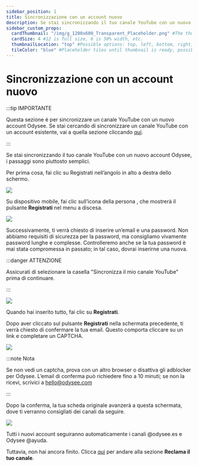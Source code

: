 ---
sidebar_position: 1
title: Sincronizzazione con un account nuovo
description: Se stai sincronizzando il tuo canale YouTube con un nuovo account Odysee, i passaggi sono piuttosto semplici.
sidebar_custom_props:
  cardThumbnail: "/img/g_1200x600_Transparent_Placeholder.png" #The thumbnail on the category card.
  cardSize: 4 #12 is full size, 6 is 50% width, etc.
  thumbnailLocation: "top" #Possible options: top, left, bottom, right, none
  tileColor: "blue" #Placeholder tiles until thumbnail is ready, possible options: blue, cream, darkpurple, lightpurple, mauve, orange, pink, none
---

# Sincronizzazione con un account nuovo

:::tip IMPORTANTE

Questa sezione è per sincronizzare un canale YouTube con un nuovo account Odysee. Se stai cercando di sincronizzare un canale YouTube con un account esistente, vai a quella sezione cliccando [qui](/it/category-syncprogram/category-walkthrough/existingaccounts).

:::

Se stai sincronizzando il tuo canale YouTube con un nuovo account Odysee, i passaggi sono piuttosto semplici.

Per prima cosa, fai clic su <PrimaryOdyseeButton url="https://odysee.com/$/signup">Registrati</PrimaryOdyseeButton> nell’angolo in alto a destra dello schermo.

![](/img/es/image_31.png)

Su dispositivo mobile, fai clic sull’icona della persona <OdyseeButtonRound ><OdyseeIcon type="person"/></OdyseeButtonRound>, che mostrerà il pulsante **Registrati** nel menu a discesa.

![](/img/es/image_32.png)

Successivamente, ti verrà chiesto di inserire un’email e una password. Non abbiamo requisiti di sicurezza per la password, ma consigliamo vivamente password lunghe e complesse. Controlleremo anche se la tua password è mai stata compromessa in passato; in tal caso, dovrai inserirne una nuova.

:::danger ATTENZIONE

Assicurati di selezionare la casella "Sincronizza il mio canale YouTube" prima di continuare.

:::

![](/img/es/image_33.png)

Quando hai inserito tutto, fai clic su **Registrati**.

Dopo aver cliccato sul pulsante **Registrati** nella schermata precedente, ti verrà chiesto di confermare la tua email. Questo comporta cliccare su un link e completare un CAPTCHA.

![](/img/es/image_34.png)

:::note Nota

Se non vedi un captcha, prova con un altro browser o disattiva gli adblocker per Odysee. L’email di conferma può richiedere fino a 10 minuti; se non la ricevi, scrivici a hello@odysee.com

:::

Dopo la conferma, la tua scheda originale avanzerà a questa schermata, dove ti verranno consigliati dei canali da seguire.

![](/img/es/image_35.png)

Tutti i nuovi account seguiranno automaticamente i canali @odysee.es e Odysee @ayuda.

Tuttavia, non hai ancora finito. Clicca [qui](/it/category-syncprogram/category-walkthrough/claimingyourchannel) per andare alla sezione **Reclama il tuo canale**.